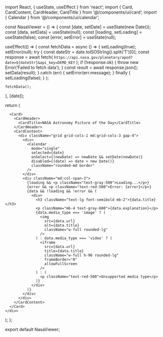 import React, { useState, useEffect } from 'react';
import { Card, CardContent, CardHeader, CardTitle } from '@/components/ui/card';
import { Calendar } from '@/components/ui/calendar';

const NasaViewer = () => {
  const [date, setDate] = useState(new Date());
  const [data, setData] = useState(null);
  const [loading, setLoading] = useState(false);
  const [error, setError] = useState(null);

  useEffect(() => {
    const fetchData = async () => {
      setLoading(true);
      setError(null);
      try {
        const dateStr = date.toISOString().split('T')[0];
        const response = await fetch(
          `https://api.nasa.gov/planetary/apod?date=${dateStr}&api_key=DEMO_KEY`
        );
        if (!response.ok) {
          throw new Error('Failed to fetch data');
        }
        const result = await response.json();
        setData(result);
      } catch (err) {
        setError(err.message);
      } finally {
        setLoading(false);
      }
    };

    fetchData();
  }, [date]);

  return (
    <div className="max-w-4xl mx-auto p-4">
      <Card>
        <CardHeader>
          <CardTitle>NASA Astronomy Picture of the Day</CardTitle>
        </CardHeader>
        <CardContent>
          <div className="grid grid-cols-1 md:grid-cols-3 gap-4">
            <div>
              <Calendar
                mode="single"
                selected={date}
                onSelect={(newDate) => newDate && setDate(newDate)}
                disabled={(date) => date > new Date()}
                className="rounded-md border"
              />
            </div>
            <div className="md:col-span-2">
              {loading && <p className="text-gray-500">Loading...</p>}
              {error && <p className="text-red-500">Error: {error}</p>}
              {data && !loading && !error && (
                <div>
                  <h3 className="text-lg font-semibold mb-2">{data.title}</h3>
                  <p className="mb-4 text-gray-600">{data.explanation}</p>
                  {data.media_type === 'image' ? (
                    <img
                      src={data.url}
                      alt={data.title}
                      className="w-full rounded-lg"
                    />
                  ) : data.media_type === 'video' ? (
                    <iframe
                      src={data.url}
                      title={data.title}
                      className="w-full h-96 rounded-lg"
                      frameBorder="0"
                      allowFullScreen
                    />
                  ) : (
                    <p className="text-red-500">Unsupported media type</p>
                  )}
                </div>
              )}
            </div>
          </div>
        </CardContent>
      </Card>
    </div>
  );
};

export default NasaViewer;
